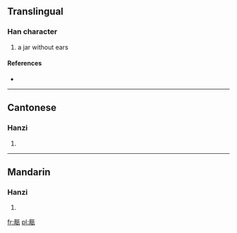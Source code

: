 ==Translingual==

===Han character===
{{Han char|rn=98|rad=瓦|as=11|sn=16|four=0121<sub>7</sub>|canj=卜月一女弓 (YBMVN)}}

# a jar without ears

====References====
* {{Han ref|kx=0751.200|dkj=21584|dj=1159.140|hdz=21431.100|uh=750B|ud=29963|bh=EA69|bd=60009}}

----

==Cantonese==

===Hanzi===
{{yue-hanzi|jyut=|y=dik1}}

# {{defn|Cantonese|sort=瓦11}}

----

==Mandarin==

===Hanzi===
{{cmn-hanzi|pin=[[dì]] ([[di4]])|wg=ti<sup>4</sup>}}

# {{defn|Mandarin|sort=瓦11}}

[[fr:甋]]
[[pl:甋]]